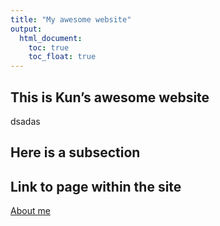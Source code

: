 ```yaml
---
title: "My awesome website"
output: 
  html_document:
    toc: true
    toc_float: true
---
```


## This is Kun's awesome website
dsadas

## Here is a subsection

## Link to page within the site

[About me](about.html)
